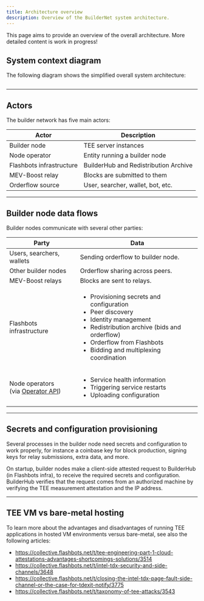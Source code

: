 ```yaml
---
title: Architecture overview
description: Overview of the BuilderNet system architecture.
---
```



This page aims to provide an overview of the overall architecture. More detailed content is work in progress!

## System context diagram

The following diagram shows the simplified overall system architecture:

<Image img={imgSystemContextDiagram} class="img-border" />

<hr class="clean" />

## Actors

The builder network has five main actors:

| Actor                    | Description                           |
| ------------------------ | ------------------------------------- |
| Builder node             | TEE server instances                  |
| Node operator            | Entity running a builder node         |
| Flashbots infrastructure | BuilderHub and Redistribution Archive |
| MEV-Boost relay          | Blocks are submitted to them          |
| Orderflow source         | User, searcher, wallet, bot, etc.     |

<hr class="clean" />

## Builder node data flows

Builder nodes communicate with several other parties:

| Party                                                      | Data                                                                                                                                                                                                                                           |
| ---------------------------------------------------------- | ---------------------------------------------------------------------------------------------------------------------------------------------------------------------------------------------------------------------------------------------- |
| Users, searchers, wallets                                  | Sending  orderflow to builder node.                                                                                                                                                                                                            |
| Other builder nodes                                        | Orderflow sharing across peers.                                                                                                                                                                                                                |
| MEV-Boost relays                                           | Blocks are sent to relays.                                                                                                                                                                                                                     |
| Flashbots infrastructure                                   | <ul><li>Provisioning secrets and configuration</li><li>Peer discovery</li><li>Identity management</li><li>Redistribution archive (bids and orderflow)</li><li>Orderflow from Flashbots</li><li>Bidding and multiplexing coordination</li></ul> |
| Node operators <br /> (via [Operator API](./operator-api)) | <ul><li>Service health information</li><li>Triggering service restarts</li><li>Uploading configuration</li></ul>                                                                                                                               |

<hr class="clean" />

## Secrets and configuration provisioning

Several processes in the builder node need secrets and configuration to work properly, for instance
a coinbase key for block production, signing keys for relay submissions, extra data, and more.

On startup, builder nodes make a client-side attested request to BuilderHub (in Flashbots infra), to receive the required secrets and configuration.
BuilderHub verifies that the request comes from an authorized machine by verifying the TEE measurement attestation and the IP address.

<hr class="clean" />

## TEE VM vs bare-metal hosting

To learn more about the advantages and disadvantages of running TEE applications in hosted VM environments versus bare-metal, see also the following articles:

- https://collective.flashbots.net/t/tee-engineering-part-1-cloud-attestations-advantages-shortcomings-solutions/3514
- https://collective.flashbots.net/t/intel-tdx-security-and-side-channels/3648
- https://collective.flashbots.net/t/closing-the-intel-tdx-page-fault-side-channel-or-the-case-for-tdexit-notify/3775
- https://collective.flashbots.net/t/taxonomy-of-tee-attacks/3543